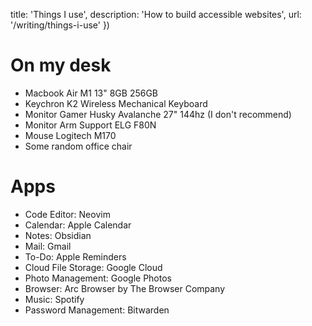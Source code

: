 
   title: 'Things I use',
   description: 'How to build accessible websites',
   url: '/writing/things-i-use'
})

# On my desk

- Macbook Air M1 13" 8GB 256GB
- Keychron K2 Wireless Mechanical Keyboard
- Monitor Gamer Husky Avalanche 27" 144hz (I don't recommend)
- Monitor Arm Support ELG F80N
- Mouse Logitech M170
- Some random office chair

# Apps

- Code Editor: Neovim
- Calendar: Apple Calendar
- Notes: Obsidian
- Mail: Gmail
- To-Do: Apple Reminders
- Cloud File Storage: Google Cloud
- Photo Management: Google Photos
- Browser: Arc Browser by The Browser Company
- Music: Spotify
- Password Management: Bitwarden
